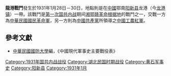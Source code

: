 {{Infobox Military Conflict|
campaign=|
image=|
caption=|
conflict=龍港戰鬥|
date=1931年1月28日－30日|
place=[[中國|中國]]鄂南|
result=龍港（今[[阳新县|阳新县]][[龙港镇_(阳新县)|龙港镇]]）為共軍[[湘鄂赣革命根据地|湘、鄂、贛邊區]]主要根據地[[鄂东南根据地|鄂东南根据地]]的中心，之後，遭國民革命軍攻下。|
combatant1=中華民國國民革命軍26師|
combatant2=紅軍十六軍| 
commander1=[[劉公篤|劉公篤]]|
commander2=[[葉金波|葉金波]]|
strength1=|
strength2=|
casualties1=|
casualties2=|
}}
'''龍港戰鬥'''發生於1931年1月28日－30日，地點則是在[[中國|中國]]鄂南[[阳新县|阳新县]]龙港（今[[龙港镇_(阳新县)|龙港镇]]）一帶。該戰鬥是[[第一次国共内战|第一次国共内战]]期间[[湘鄂赣革命根据地|湘鄂赣革命根据地]]的戰鬥之一，交戰一方為[[中華民國|中華民國]][[國民革命軍|國民革命軍]]，另一方則為[[中國共產黨|中國共產黨]]所領導之[[中國工農紅軍|中國工農紅軍]]。

==參考文獻==
*[[中華民國|中華民國]][[國防大學_(臺灣)|國防大學]]編，《中國現代軍事史主要戰役表》

{{第一次国共内战}}
[[Category:1931年国共内战战役|Category:1931年国共内战战役]]
[[Category:湖北民国时期战役|Category:湖北民国时期战役]]
[[Category:黄石军事史|Category:黄石军事史]]
[[Category:阳新县|Category:阳新县]]
[[Category:1931年1月|Category:1931年1月]]
